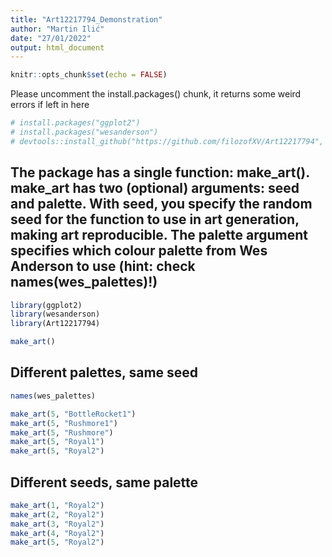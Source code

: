 ```yaml
---
title: "Art12217794_Demonstration"
author: "Martin Ilić"
date: "27/01/2022"
output: html_document
---
```


```r
knitr::opts_chunk$set(echo = FALSE)
```

Please uncomment the install.packages() chunk, it returns some weird errors if left in here


```r
# install.packages("ggplot2")
# install.packages("wesanderson")
# devtools::install_github("https://github.com/filozofXV/Art12217794", force = T)
```

## The package has a single function: make_art(). make_art has two (optional) arguments: seed and palette. With seed, you specify the random seed for the function to use in art generation, making art reproducible. The palette argument specifies which colour palette from Wes Anderson to use (hint: check names(wes_palettes)!)

``` r
library(ggplot2)
library(wesanderson)
library(Art12217794)

make_art()
```

## Different palettes, same seed
```r
names(wes_palettes)

make_art(5, "BottleRocket1")
make_art(5, "Rushmore1")
make_art(5, "Rushmore")
make_art(5, "Royal1")
make_art(5, "Royal2")
```

## Different seeds, same palette

```r

make_art(1, "Royal2")
make_art(2, "Royal2")
make_art(3, "Royal2")
make_art(4, "Royal2")
make_art(5, "Royal2")
```

